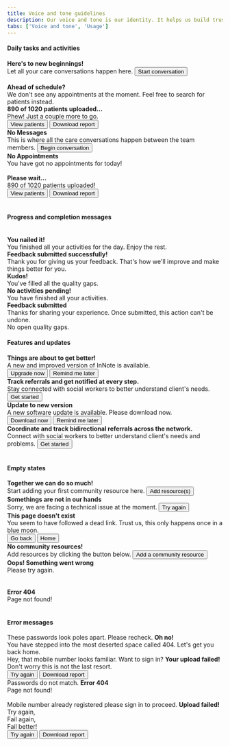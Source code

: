 ```yaml
---
title: Voice and tone guidelines
description: Our voice and tone is our identity. It helps us build trust, connection and a memorable image for our brand. Use it to make the content distinct, effective and consistent for all products and features.
tabs: ['Voice and tone', 'Usage']
---
```


#### Daily tasks and activities

<Rules>
  <DOs>
    <InlineMessage>
      <IconWrapper> 
        <b>Here's to new beginnings!</b>
      </IconWrapper>
      <div class='ml-7'>
        Let all your care conversations happen here.
        <Button class='mt-6' >Start conversation</Button>
      </div>
    </InlineMessage>
    <br/>
    <InlineMessage>
      <IconWrapper> 
        <b>Ahead of schedule? </b>
      </IconWrapper>
      <div class='ml-7 mb-0'>We don't see any appointments at the moment. Feel free to search for patients instead.</div>
    </InlineMessage>
    <InlineMessage>
      <IconWrapper> 
        <b>890 of 1020 patients uploaded...</b>
      </IconWrapper>
      <div class='ml-7'>
        Phew! Just a couple more to go.
        <div class='d-flex mt-6'>
          <Button>View patients</Button>
          <Button class='ml-4'>Download report</Button>
        </div>
      </div>
    </InlineMessage>
  </DOs>

  <DONTs>
    <InlineMessage>
      <IconWrapper iconType = 'error'>
        <b>No Messages</b>
      </IconWrapper>
      <div class='ml-7'>
        This is where all the care conversations happen between the team members.
        <Button class='mt-6'>Begin conversation</Button>
      </div>
    </InlineMessage>
    <InlineMessage>
      <IconWrapper iconType = 'error'>
        <b>No Appointments</b>
      </IconWrapper>
      <div class='ml-7'>You have got no appointments for today!</div>
    </InlineMessage>
    <br/>
    <InlineMessage>
      <IconWrapper iconType = 'error'> 
        <b>Please wait...</b>
      </IconWrapper>
      <div class='ml-7'>
        890 of 1020 patients uploaded!
        <div class='d-flex mt-6'>
          <Button>View patients</Button>
          <Button class='ml-4'>Download report</Button>
        </div>
      </div>
    </InlineMessage>
  </DONTs>
</Rules>

<br />

#### Progress and completion messages

<br />

<Rules>
  <DOs>
    <InlineMessage>
      <IconWrapper>
        <b>You nailed it!</b>
      </IconWrapper>
      <div class='ml-7'>
        You finished all your activities for the day. Enjoy the rest.
      </div>
    </InlineMessage>
    <InlineMessage>
      <IconWrapper>
        <b>Feedback submitted successfully!</b>
      </IconWrapper>
      <div class='ml-7'>
        Thank you for giving us your feedback. That's how we'll improve and make things better for you.
      </div>
    </InlineMessage>
    <InlineMessage>
      <IconWrapper>
        <b>Kudos! </b>
      </IconWrapper>
      <div class='ml-7'>
        You've filled all the quality gaps.
      </div>
    </InlineMessage>
  </DOs>

  <DONTs>
    <InlineMessage>
      <IconWrapper iconType = 'error'>
        <b>No activities pending!</b>
      </IconWrapper>
      <div class='ml-7'>
        You have finished all your activities. 
      </div>
    </InlineMessage>
    <InlineMessage>
      <IconWrapper iconType = 'error'>
        <b>Feedback submitted</b>
      </IconWrapper>
      <div class='ml-7'>
        Thanks for sharing your experience. Once submitted, this action can't be undone. 
      </div>
    </InlineMessage>
    <InlineMessage>
      <IconWrapper iconType = 'error'>
        No open quality gaps.
      </IconWrapper>
    </InlineMessage>
  </DONTs>
</Rules>

<br />

#### Features and updates

<Rules>
  <DOs>
    <InlineMessage>
      <IconWrapper> 
        <b>Things are about to get better! </b>
      </IconWrapper>
      <div class='ml-7'>
        A new and improved version of InNote is available. 
        <div class='d-flex mt-6'>
          <Button>Upgrade now</Button>
          <Button class='ml-4'>Remind me later</Button>
        </div>
      </div>
    </InlineMessage>
    <InlineMessage>
      <IconWrapper> 
        <b>Track referrals and get notified at every step.</b>
      </IconWrapper>
      <div class='ml-7'>
        Stay connected with social workers to better understand client's needs.
        <Button class='mt-6' >Get started</Button>
      </div>
    </InlineMessage>
  </DOs>

  <DONTs>
    <InlineMessage>
      <IconWrapper iconType = 'error'>
        <b>Update to new version</b>
      </IconWrapper>
      <div class='ml-7'>
        A new software update is available. Please download now.
        <div class='d-flex mt-6'>
          <Button>Download now</Button>
          <Button class='ml-4'>Remind me later</Button>
        </div>
      </div>
    </InlineMessage>
    <InlineMessage>
      <IconWrapper iconType = 'error'>
        <b>Coordinate and track bidirectional referrals across the network.</b>
      </IconWrapper>
      <div class='ml-7'>
        Connect with social workers to better understand client's needs and problems.
        <Button class='mt-6'>Get started</Button>
      </div>
    </InlineMessage>
  </DONTs>
</Rules>

<br />

#### Empty states

<Rules>
  <DOs>
    <InlineMessage>
      <IconWrapper>
        <b>Together we can do so much!</b>
      </IconWrapper>
      <div class='ml-7'>
        Start adding your first community resource here.
        <Button class='mt-6' >Add resource(s)</Button>
      </div>
    </InlineMessage>
    <InlineMessage>
      <IconWrapper>
        <b>Somethings are not in our hands</b>
      </IconWrapper>
      <div class='ml-7'>
        Sorry, we are facing a technical issue at the moment.
        <Button class='mt-6' >Try again</Button>
      </div>
    </InlineMessage>
    <InlineMessage>
      <IconWrapper> 
        <b>This page doesn't exist </b>
      </IconWrapper>
      <div class='ml-7'>
        You seem to have followed a dead link. Trust us, this only happens once in a blue moon.  
        <div class='d-flex mt-6'>
          <Button>Go back</Button>
          <Button class='ml-4'>Home</Button>
        </div>
      </div>
    </InlineMessage>
  </DOs>

  <DONTs>
    <InlineMessage>
      <IconWrapper iconType = 'error'> 
        <b>No community resources!</b>
      </IconWrapper>
      <div class='ml-7'>
        Add resources by clicking the button below.
        <Button class='mt-6'>Add a community resource</Button>
      </div>
    </InlineMessage>
    <InlineMessage>
      <IconWrapper iconType = 'error'>
        <b>Oops! Something went wrong</b>
      </IconWrapper>
      <div class='ml-7'>
        Please try again.
      </div>
    </InlineMessage>
    <br/> <br/>
    <InlineMessage>
      <IconWrapper iconType = 'error'> 
        <b>Error 404</b>
      </IconWrapper>
      <div class='ml-7'>
        Page not found!
      </div>
    </InlineMessage>
  </DONTs>
</Rules>

<br />

#### Error messages

<Rules>
  <DOs>
    <InlineMessage>
      <IconWrapper> 
        These passwords look poles apart. Please recheck.
      </IconWrapper>
    </InlineMessage>
    <InlineMessage>
      <IconWrapper>
        <b>Oh no!</b>
      </IconWrapper>
      <div class='ml-7'>
        You have stepped into the most deserted space called 404. Let's get you back home.
      </div>
    </InlineMessage>
    <InlineMessage>
      <IconWrapper> 
        Hey, that mobile number looks familiar. Want to sign in?
      </IconWrapper>
    </InlineMessage>
    <InlineMessage>
      <IconWrapper>
        <b>Your upload failed! </b>
      </IconWrapper>
      <div class='ml-7'>
        Don't worry this is not the last resort.
        <div class='d-flex mt-6'>
          <Button>Try again</Button>
          <Button class='ml-4'>Download report</Button>
        </div>
      </div>
    </InlineMessage>
  </DOs>

  <DONTs>
    <InlineMessage>
      <IconWrapper iconType = 'error'> 
        Passwords do not match.
      </IconWrapper>
    </InlineMessage>
    <InlineMessage>
      <IconWrapper iconType = 'error'> 
        <b>Error 404</b>
      </IconWrapper>
      <div class='ml-7'>Page not found!</div>
    </InlineMessage>
    <br/>
    <InlineMessage>
      <IconWrapper iconType = 'error'> 
        Mobile number already registered please sign in to proceed.
      </IconWrapper>
    </InlineMessage>
    <InlineMessage>
      <IconWrapper iconType = 'error'>
        <b>Upload failed!</b>
      </IconWrapper>
      <div class='ml-7'>
        Try again,<br/>
        Fail again,<br/>
        Fail better!
        <div class='d-flex mt-6'>
          <Button>Try again</Button>
          <Button class='ml-4'>Download report</Button>
        </div>
      </div>
    </InlineMessage>
  </DONTs>  
</Rules>
